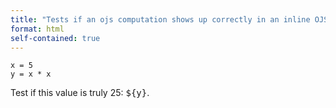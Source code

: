 ```yaml
---
title: "Tests if an ojs computation shows up correctly in an inline OJS span."
format: html
self-contained: true
---
```


```ojs
x = 5
y = x * x
```

Test if this value is truly 25: <tt id="test-value">${y}</tt>.
